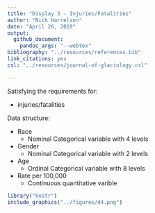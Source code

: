 ```yaml
---
title: "Display 3 - Injuries/Fatalities"
author: "Nick Harrelson"
date: "April 26, 2019"
output: 
  github_document: 
    pandoc_args: "--webtex"
bibliography: "../resources/references.bib"
link_citations: yes
csl: "../resources/journal-of-glaciology.csl"

---
```


Satisfying the requirements for:

* injuries/fatalities

Data structure:

* Race
    + Nominal Categorical variable with 4 levels
* Gender
    + Nominal Categorical variable with 2 levels
* Age
    + Ordinal Categorical variable with 8 levels
* Rate per 100,000
    + Continuous quantitative varible 
    

```r
library("knitr")
include_graphics("../figures/d4.png")
```